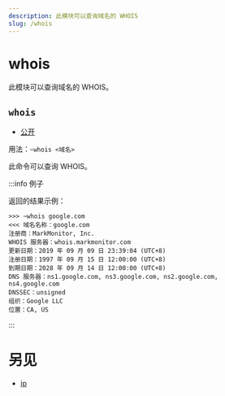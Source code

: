 ```yaml
---
description: 此模块可以查询域名的 WHOIS
slug: /whois
---
```


# whois

此模块可以查询域名的 WHOIS。

## `whois`

-   [公开](permissions)

用法：`~whois <域名>`

此命令可以查询 WHOIS。

:::info 例子

返回的结果示例：

```
>>> ~whois google.com
<<< 域名名称：google.com
注册商：MarkMonitor, Inc.
WHOIS 服务器：whois.markmonitor.com
更新日期：2019 年 09 月 09 日 23:39:04 (UTC+8)
注册日期：1997 年 09 月 15 日 12:00:00 (UTC+8)
到期日期：2028 年 09 月 14 日 12:00:00 (UTC+8)
DNS 服务器：ns1.google.com, ns3.google.com, ns2.google.com, ns4.google.com
DNSSEC：unsigned
组织：Google LLC
位置：CA, US
```

:::

# 另见

-   [ip](ip)
